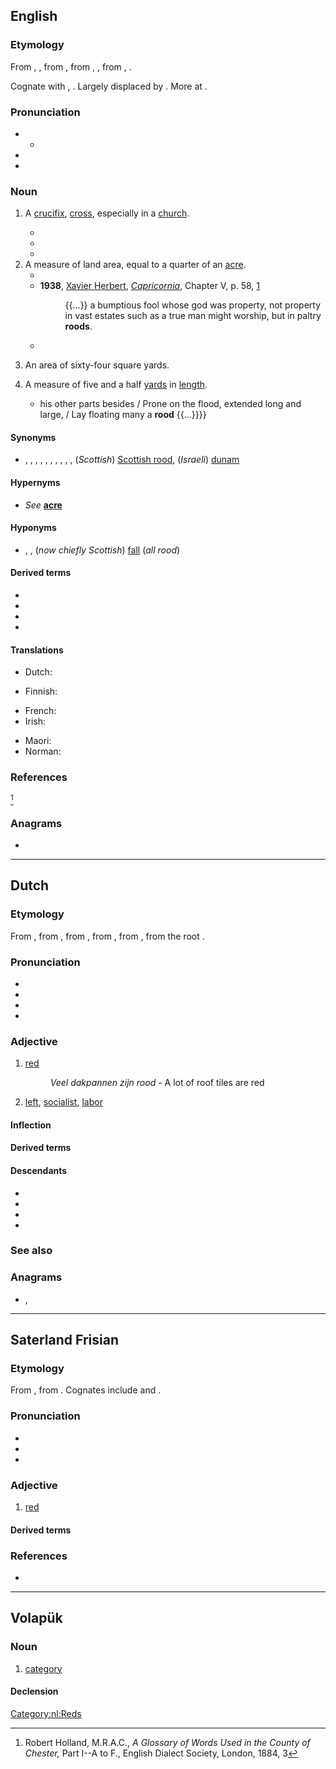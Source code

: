 {{also|Rööd}}
==English==

===Etymology===
{{root|en|ine-pro|*reh₁t-}}
From {{inh|en|enm|rode|id=cross}}, {{m|enm|rood|id=cross|t=cross}}, from {{inh|en|ang|rōd||cross}}, from {{inh|en|gem-pro|*rōdō}}, {{m|gem-pro|*rōdǭ||rod, pole}}, from {{der|en|ine-pro|*rōt-}}, {{m|ine-pro|*reh₁t-||bar, beam, stem}}.

Cognate with {{cog|de|Rute||rod, cane, pole}}, {{cog|no|roda||rod}}. Largely displaced by {{m|en|cross}}. More at {{m|en|rod}}.

===Pronunciation===
* {{IPA|en|/ɹuːd/}}
** {{audio|en|LL-Q1860 (eng)-Vealhurl-rood.wav|Audio (UK)}}
* {{rhymes|en|uːd|s=1}}
* {{homophones|en|rude}}

===Noun===
{{en-noun}}

# {{lb|en|archaic}} A [[crucifix]], [[cross]], especially in a [[church]].
#* {{RQ:Holinshed Chronicles|volume=I|book=Ireland|chapter=The Thirde Booke of the Historie of Ireland, Comprising the Raigne of [[w:Henry VIII of England|Henry the Eyght]]: [...]|pages=77–78|pageref=77|column=2|format=full|passage=The Citizens in their rage, imagining that euery poſt in the Churche had bin one of y{{sup|e}} Souldyers, ſhot habbe or nabbe at randon{{sic|random}} uppe to the '''Roode''' lofte, and to the Chancell, leauing ſome of theyr arrowes ſticking in the Images.}}
#* {{RQ:Shakespeare Hamlet|act=III|scene=iv|passage=Have you forgot me? No, by the '''rood''', not so.}}
#* {{RQ:Tennyson Poems 1842|volume=II|poem=The Day-Dream|section=The Revival|page=157|passage=By holy '''rood''', a royal beard! / How say you? we have slept, my lords. / My beard has grown into my lap.}}
# A measure of land area, equal to a quarter of an [[acre]].
#* {{RQ:Robert Browning Men and Women|volume=I|poem=Childe Roland|stanza=XXV|passage=Next a marsh, it would seem, and now mere earth / Desperate and done with; (so a fool finds mirth, / Makes a thing and then mars it, till his mood / Changes and off he goes!) within a '''rood'''— / Bog, clay and rubble, sand and stark black dearth.}}
#* '''1938''', [[w:Xavier Herbert|Xavier Herbert]], ''[[w:Capricornia (novel)|Capricornia]]'', Chapter V, p. 58, [https://archive.org/details/capricornianovel00herb]
#*: {{...}} a bumptious fool whose god was property, not property in vast estates such as a true man might worship, but in paltry '''roods'''.
#* {{quote-book|en|year=1956|year_published=1972|author=Anthony Burgess|authorlink=Anthony Burgess|title=Time for a Tiger|series=The Malayan Trilogy|page=195|passage=Perhaps, however, he could ensure against being completely alone by cultivating the few '''roods''' of garden wished upon him.}}
# {{lb|en|Chester|historical}} An area of sixty-four square yards.
# {{lb|en|UK|dialectal|obsolete}} A measure of five and a half [[yard]]s in [[length]].
#* {{RQ:Milton Paradise Lost|book=I|passage=Thus Satan {{...}} his other parts besides / Prone on the flood, extended long and large, / Lay floating many a '''rood''' {{...}}}}

====Synonyms====
* {{sense|quarter of an acre}} {{l|en|farthingdale}}, {{l|en|day's work}}, {{l|en|daywork}}, {{l|en|farthing}}, {{l|en|ferling}}, {{l|en|farthingdeal}}, {{l|en|farthingdole}}, {{l|en|farundel}}, {{l|en|yard}}, {{l|en|rod}}, (''Scottish'') [[Scottish rood]], (''Israeli'') [[dunam]]

====Hypernyms====
* {{sense|quarter of an acre}} ''See'' '''[[acre]]'''

====Hyponyms====
* {{sense|quarter of an acre}} {{l|en|lug}}, {{l|en|perch}}, (''now chiefly Scottish'') [[fall]] (''all {{frac|40}} rood'')

====Derived terms====
* {{l|en|rood beam}}
* {{l|en|Rood End}}
* {{l|en|rood loft}}
* {{l|en|rood screen}}

====Translations====
{{trans-top|crucifix}}
* Dutch: {{t+|nl|kruis|n}}
{{trans-mid}}
* Finnish: {{t+|fi|krusifiksi}}
{{trans-bottom}}

{{trans-top|quarter of an acre}}
* French: {{t+|fr|vergée|f}}
* Irish: {{t|ga|ród|m}}
{{trans-mid}}
* Maori: {{t|mi|rūri}}
* Norman: {{t|nrf|pèrque|f}} {{q|Jersey}}
{{trans-bottom}}

===References===
<references>
<ref name="Holland">Robert Holland, M.R.A.C., ''A Glossary of Words Used in the County of Chester,'' Part I--A to F., English Dialect Society, London, 1884, 3</ref>
</references>

===Anagrams===
* {{anagrams|en|a=door|door|odor|ordo}}

----

==Dutch==
{{wikipedia|lang=nl}}

===Etymology===
From {{inh|nl|dum|rôot}}, from {{inh|nl|odt|rōt}}, from {{inh|nl|gmw-pro|*raud}}, from {{inh|nl|gem-pro|*raudaz}}, from {{der|nl|ine-pro|*h₁rowdʰós}}, from the root {{m|ine-pro|*h₁rewdʰ-}}.

===Pronunciation===
* {{IPA|nl|/roːt/}}
* {{audio|nl|Nl-rood.ogg|audio}}
* {{hyphenation|nl|rood}}
* {{rhymes|nl|oːt|s=1}}

===Adjective===
{{nl-adj|roder}}

# [[red]]
#: ''Veel dakpannen zijn rood'' - A lot of roof tiles are red
# {{lb|nl|politics}} [[left]], [[socialist]], [[labor]]

====Inflection====
{{nl-decl-adj|rode}}

====Derived terms====
{{der4
|nl|avondrood
|bloedrood
|bordeauxrood
|donkerrood
|infrarood
|kardinaalrood
|karmijnrood
|karmozijnrood
|kersrood
|knalrood
|koraalrood
|lichtrood
|morgenrood
|oranjerood
|paarsrood
|robijnrood
|rode draad
|rodehond
|rodekool
|roodaarde
|roodachtig
|roodbaard
|roodbaars
|roodblaar
|roodbont
|roodborstje
|roodbruin
|roodfilter
|roodforel
|roodgeel
|roodgieter
|roodgloeiend
|roodharig
|roodheid
|roodhert
|roodhuid
|Roodkapje
|roodkop
|roodkoper
|roodkoraal
|roodkorst
|roodmus
|roodpootvalk
|roodstuitzwaluw
|roodvonk
|roodwangig
|roodwild
|rooie cent
|rozerood
|rozenrood
|schaamrood
|scharlakenrood
|vuurrood
|wijnrood
}}

====Descendants====
* {{desc|af|rooi}}
* {{desc|gmw-jdt|rôi}}
* {{desc|dcr|rooi|ro|roo|rood}}
* {{desc|skw|aro}}

===See also===
{{table:colors/nl}}

===Anagrams===
* {{l|nl|door}}, {{l|nl|oord}}

[[Category:nl:Reds]]

----

==Saterland Frisian==

===Etymology===
{{dercat|stq|gem-pro|ine-pro|inh=2}}
From {{inh|stq|ofs|rād}}, from {{inh|stq|gmw-pro|*raud}}. Cognates include {{cog|fy|read}} and {{cog|de|Rot}}.

===Pronunciation===
* {{IPA|stq|/roːd/}}
* {{hyph|stq|rood}}
* {{rhymes|stq|oːd|s=1}}

===Adjective===
{{stq-adj|i=rode|roder|roodst}}

# [[red]]

====Derived terms====
{{col4|stq
|rood Täk}}

===References===
* {{R:stq:SW}}

{{C|stq|Colors}}

----

==Volapük==

===Noun===
{{vo-noun}}

# [[category]]

====Declension====
{{vo-decl-noun}}